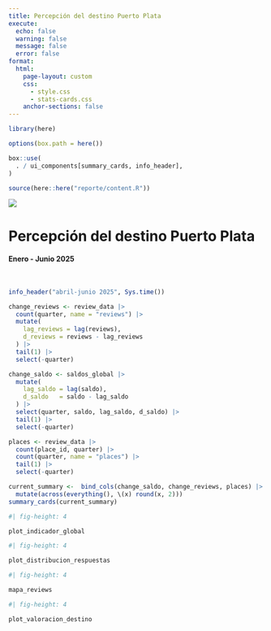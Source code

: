 ---
title: Percepción del destino Puerto Plata
execute:
  echo: false    
  warning: false 
  message: false 
  error: false
format: 
  html:
    page-layout: custom
    css:
      - style.css
      - stats-cards.css
    anchor-sections: false
---

```{r setup}
library(here)

options(box.path = here())

box::use(
  . / ui_components[summary_cards, info_header],
)

source(here::here("reporte/content.R"))
```


<div class="page-layout-custom">

::: {.document-header .mb-2}
::: {.grid  .header-container}
::: {.g-col-12 .g-col-md-2}
<img class="logo" src="https://bergantin.do/wp-content/themes/punta-bergantin/assets/img/general/logo-punta-bergantin-blanco.svg">
:::
::: {.g-col-12 .g-col-md-10 .text-center .header-text}
<h1>Percepción del destino Puerto Plata</h1>
<h4>Enero - Junio 2025</h4>
:::
:::
:::


::: {.document-content-container}

<br> 

```{r info_header}
info_header("abril-junio 2025", Sys.time())
```


```{r summary_cards}

change_reviews <- review_data |>
  count(quarter, name = "reviews") |>
  mutate(
    lag_reviews = lag(reviews),
    d_reviews = reviews - lag_reviews
  ) |>
  tail(1) |>
  select(-quarter)

change_saldo <- saldos_global |> 
  mutate(
    lag_saldo = lag(saldo),
    d_saldo   = saldo - lag_saldo
  ) |> 
  select(quarter, saldo, lag_saldo, d_saldo) |> 
  tail(1) |>
  select(-quarter)

places <- review_data |>
  count(place_id, quarter) |>
  count(quarter, name = "places") |> 
  tail(1) |>
  select(-quarter)

current_summary <-  bind_cols(change_saldo, change_reviews, places) |>
  mutate(across(everything(), \(x) round(x, 2)))
summary_cards(current_summary)
```


::: {.grid}
::: {.g-col-12 .g-col-md-6}
```{r plot_indicador_global}
#| fig-height: 4

plot_indicador_global
```
:::

::: {.g-col-12 .g-col-md-6}
```{r plot_distribucion_respuestas}
#| fig-height: 4

plot_distribucion_respuestas
```
:::
:::


::: {.grid}
::: {.g-col-12 .g-col-md-6}
```{r mapa_reviews}
#| fig-height: 4

mapa_reviews
```
:::

::: {.g-col-12 .g-col-md-6}
```{r plot_valoracion_destino}
#| fig-height: 4

plot_valoracion_destino
```
:::
:::


:::


</div>